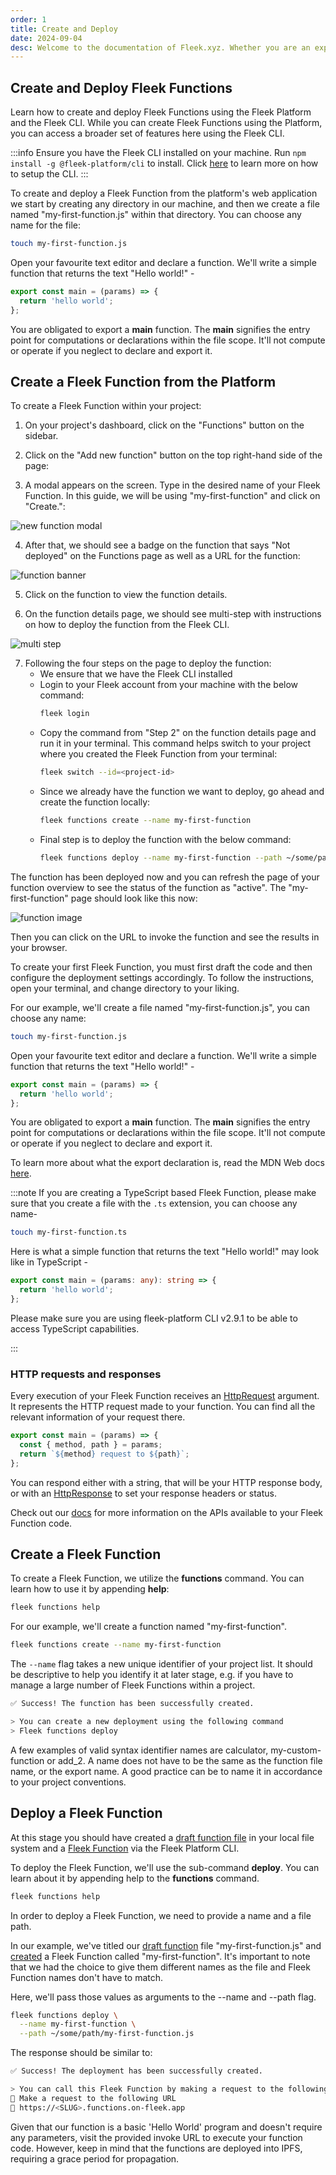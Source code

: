 ```yaml
---
order: 1
title: Create and Deploy
date: 2024-09-04
desc: Welcome to the documentation of Fleek.xyz. Whether you are an expert or an absolute beginner, you'll find your answers here.
---
```



## Create and Deploy Fleek Functions

Learn how to create and deploy Fleek Functions using the Fleek Platform and the Fleek CLI. While you can create Fleek Functions using the Platform, you can access a broader set of features here using the Fleek CLI.

:::info
Ensure you have the Fleek CLI installed on your machine. Run `npm install -g @fleek-platform/cli` to install. Click [here](/docs/setup/cli) to learn more on how to setup the CLI.
:::

<Tabs>
<TabItem title="Platform">
To create and deploy a Fleek Function from the platform's web application we start by creating any directory in our machine, and then we create a file named "my-first-function.js" within that directory. You can choose any name for the file:

```sh
touch my-first-function.js
```

Open your favourite text editor and declare a function. We'll write a simple function that returns the text "Hello world!" -

```js
export const main = (params) => {
  return 'hello world';
};
```

You are obligated to export a **main** function. The **main** signifies the entry point for computations or declarations within the file scope. It'll not compute or operate if you neglect to declare and export it.

## Create a Fleek Function from the Platform

To create a Fleek Function within your project:

1. On your project's dashboard, click on the "Functions" button on the sidebar.

2. Click on the "Add new function" button on the top right-hand side of the page:

3. A modal appears on the screen. Type in the desired name of your Fleek Function. In this guide, we will be using "my-first-function" and click on "Create.":

![new function modal](./new-function.png)

4. After that, we should see a badge on the function that says "Not deployed" on the Functions page as well as a URL for the function:

![function banner](./function-banner.png)

5. Click on the function to view the function details.

6. On the function details page, we should see multi-step with instructions on how to deploy the function from the Fleek CLI.

![multi step](./multi-step.png)

7. Following the four steps on the page to deploy the function:
   - We ensure that we have the Fleek CLI installed
   - Login to your Fleek account from your machine with the below command:
     ```sh
     fleek login
     ```
   - Copy the command from "Step 2" on the function details page and run it in your terminal. This command helps switch to your project where you created the Fleek Function from your terminal:
     ```sh
     fleek switch --id=<project-id>
     ```
   - Since we already have the function we want to deploy, go ahead and create the function locally:
     ```sh
     fleek functions create --name my-first-function
     ```
   - Final step is to deploy the function with the below command:
     ```sh
     fleek functions deploy --name my-first-function --path ~/some/path/my-first-function.js
     ```

The function has been deployed now and you can refresh the page of your function overview to see the status of the function as "active". The "my-first-function" page should look like this now:

![function image](./function-image.png)

Then you can click on the URL to invoke the function and see the results in your browser.

</TabItem>

<TabItem title="CLI">

To create your first Fleek Function, you must first draft the code and then configure the deployment settings accordingly. To follow the instructions, open your terminal, and change directory to your liking.

For our example, we'll create a file named "my-first-function.js", you can choose any name:

```sh
touch my-first-function.js
```

Open your favourite text editor and declare a function. We'll write a simple function that returns the text "Hello world!" -

```js
export const main = (params) => {
  return 'hello world';
};
```

You are obligated to export a **main** function. The **main** signifies the entry point for computations or declarations within the file scope. It'll not compute or operate if you neglect to declare and export it.

To learn more about what the export declaration is, read the MDN Web docs [here](https://developer.mozilla.org/en-US/docs/web/javascript/reference/statements/export).

:::note
If you are creating a TypeScript based Fleek Function, please make sure that you create a file with the `.ts` extension, you can choose any name-

```sh
touch my-first-function.ts
```

Here is what a simple function that returns the text "Hello world!" may look like in TypeScript -

```ts
export const main = (params: any): string => {
  return 'hello world';
};
```

Please make sure you are using fleek-platform CLI v2.9.1 to be able to access TypeScript capabilities.

:::

### HTTP requests and responses

Every execution of your Fleek Function receives an [HttpRequest](https://fleek-network.github.io/js-docs/~/Fleek.HttpRequest.html) argument. It represents the HTTP request made to your function. You can find all the relevant information of your request there.

```js
export const main = (params) => {
  const { method, path } = params;
  return `${method} request to ${path}`;
};
```

You can respond either with a string, that will be your HTTP response body, or with an [HttpResponse](https://fleek-network.github.io/js-docs/~/Fleek.HttpResponse.html) to set your response headers or status.

Check out our [docs](https://fleek-network.github.io/js-docs/) for more information on the APIs available to your Fleek Function code.

## Create a Fleek Function

To create a Fleek Function, we utilize the **functions** command. You can learn how to use it by appending **help**:

```sh
fleek functions help
```

For our example, we'll create a function named "my-first-function".

```sh
fleek functions create --name my-first-function
```

The `--name` flag takes a new unique identifier of your project list. It should be descriptive to help you identify it at later stage, e.g. if you have to manage a large number of Fleek Functions within a project.

```sh
✅ Success! The function has been successfully created.

> You can create a new deployment using the following command
> Fleek functions deploy
```

A few examples of valid syntax identifier names are calculator, my-custom-function or add_2. A name does not have to be the same as the function file name, or the export name. A good practice can be to name it in accordance to your project conventions.

## Deploy a Fleek Function

At this stage you should have created a [draft function file](#create-a-draft-function) in your local file system and a [Fleek Function](#create-a-fleek-function) via the Fleek Platform CLI.

To deploy the Fleek Function, we'll use the sub-command **deploy**. You can learn about it by appending help to the **functions** command.

```sh
fleek functions help
```

In order to deploy a Fleek Function, we need to provide a name and a file path.

In our example, we've titled our [draft function](#create-a-draft-function) file "my-first-function.js" and [created](#create-a-fleek-function) a Fleek Function called "my-first-function". It's important to note that we had the choice to give them different names as the file and Fleek Function names don't have to match.

Here, we'll pass those values as arguments to the --name and --path flag.

```sh
fleek functions deploy \
  --name my-first-function \
  --path ~/some/path/my-first-function.js
```

The response should be similar to:

```sh
✅ Success! The deployment has been successfully created.

> You can call this Fleek Function by making a request to the following URL
🤖 Make a request to the following URL
🔗 https://<SLUG>.functions.on-fleek.app
```

Given that our function is a basic 'Hello World' program and doesn't require any parameters, visit the provided invoke URL to execute your function code. However, keep in mind that the functions are deployed into IPFS, requiring a grace period for propagation.

</TabItem>

</Tabs>
